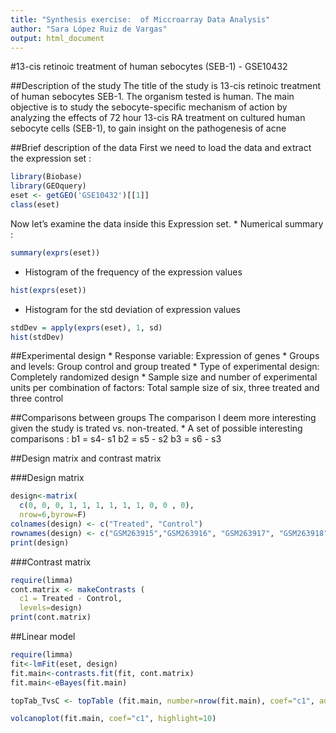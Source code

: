 ```yaml
---
title: "Synthesis exercise:  of Miccroarray Data Analysis" 
author: "Sara López Ruiz de Vargas"
output: html_document 
---
```



#13-cis retinoic treatment of human sebocytes (SEB-1) - GSE10432


##Description of the study 
The title of the study is 13-cis retinoic treatment of human sebocytes SEB-1. The organism tested is human. 
The main objective is to study the sebocyte-specific mechanism of action by analyzing the effects of 72 hour 13-cis RA treatment on cultured human sebocyte cells (SEB-1), to gain insight on the pathogenesis of acne 

##Brief description of the data
First we need to load the data and extract the expression set :
```r
library(Biobase)
library(GEOquery)
eset <- getGEO('GSE10432')[[1]]
class(eset)
```

Now let's examine the data inside this Expression set. 
* Numerical summary : 
```r
summary(exprs(eset))
```


* Histogram of the frequency of the expression values
```r
hist(exprs(eset))
```

* Histogram for the std deviation of expression values 
```r
stdDev = apply(exprs(eset), 1, sd)
hist(stdDev)
```


##Experimental design 
* Response variable: Expression of genes
* Groups and levels: Group control and group treated
* Type of experimental design: Completely randomized design
* Sample size and number of experimental units per combination of factors: Total sample size of six, three treated and three control

##Comparisons between groups 
The comparison I deem more interesting given the study is trated vs. non-treated.
* A set of possible interesting comparisons :
  b1 = s4- s1
  b2 = s5 - s2
  b3 = s6 - s3
  
##Design matrix and contrast matrix

###Design matrix


```r
design<-matrix(
  c(0, 0, 0, 1, 1, 1, 1, 1, 1, 0, 0 , 0),
  nrow=6,byrow=F)
colnames(design) <- c("Treated", "Control")
rownames(design) <- c("GSM263915","GSM263916", "GSM263917", "GSM263918", "GSM263919", "GSM263920")
print(design)

```

###Contrast matrix 
```r
require(limma)
cont.matrix <- makeContrasts (
  c1 = Treated - Control,  
  levels=design)
print(cont.matrix)
```

##Linear model 
```r
require(limma)
fit<-lmFit(eset, design)
fit.main<-contrasts.fit(fit, cont.matrix)
fit.main<-eBayes(fit.main)
```
```r
topTab_TvsC <- topTable (fit.main, number=nrow(fit.main), coef="c1", adjust="fdr"); head(topTab_TvsC)

```

```r
volcanoplot(fit.main, coef="c1", highlight=10)

```


